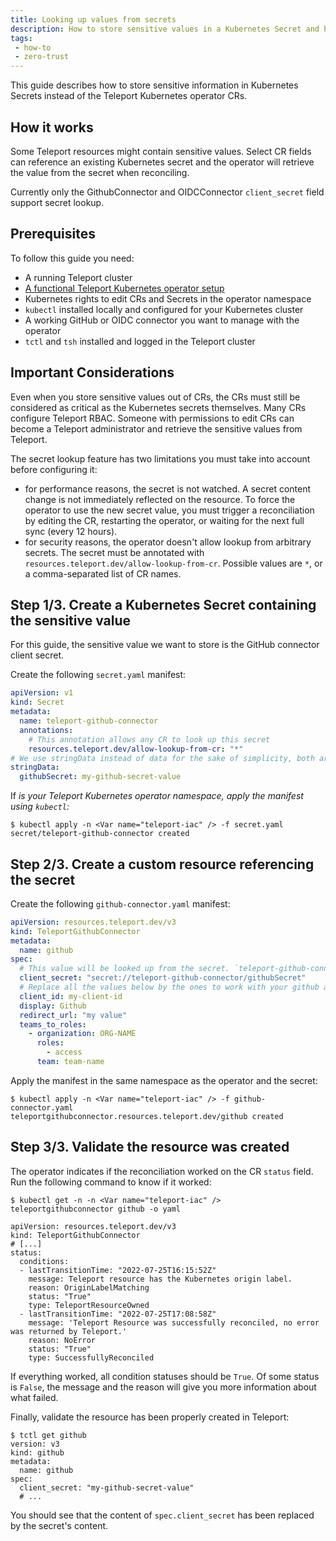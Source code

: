 ```yaml
---
title: Looking up values from secrets
description: How to store sensitive values in a Kubernetes Secret and have the operator look them up.
tags:
 - how-to
 - zero-trust
---
```


This guide describes how to store sensitive information in Kubernetes Secrets instead
of the Teleport Kubernetes operator CRs.

## How it works

Some Teleport resources might contain sensitive values. Select CR fields can reference an existing
Kubernetes secret and the operator will retrieve the value from the secret when reconciling.

Currently only the GithubConnector and OIDCConnector `client_secret` field support secret lookup.

## Prerequisites

To follow this guide you need:

- A running Teleport cluster
- [A functional Teleport Kubernetes operator setup](teleport-operator.mdx)
- Kubernetes rights to edit CRs and Secrets in the operator namespace
- `kubectl` installed locally and configured for your Kubernetes cluster
- A working GitHub or OIDC connector you want to manage with the operator
- `tctl` and `tsh` installed and logged in the Teleport cluster

## Important Considerations

Even when you store sensitive values out of CRs, the CRs must still be considered as critical as
the Kubernetes secrets themselves. Many CRs configure Teleport RBAC. Someone with permissions to edit CRs can become a
Teleport administrator and retrieve the sensitive values from Teleport.

The secret lookup feature has two limitations you must take into account before configuring it:
- for performance reasons, the secret is not watched. A secret content change is not immediately reflected on
  the resource. To force the operator to use the new secret value, you must trigger a reconciliation by editing the CR,
  restarting the operator, or waiting for the next full sync (every 12 hours).
- for security reasons, the operator doesn't allow lookup from arbitrary secrets. The secret must be annotated with
  `resources.teleport.dev/allow-lookup-from-cr`. Possible values are `*`, or a comma-separated list of CR names.

## Step 1/3. Create a Kubernetes Secret containing the sensitive value

For this guide, the sensitive value we want to store is the GitHub connector client secret.

Create the following `secret.yaml` manifest:

```yaml
apiVersion: v1
kind: Secret
metadata:
  name: teleport-github-connector
  annotations:
    # This annotation allows any CR to look up this secret
    resources.teleport.dev/allow-lookup-from-cr: "*"
# We use stringData instead of data for the sake of simplicity, both are OK
stringData:
  githubSecret: my-github-secret-value
```

If <Var name="teleport-iac" /> is your Teleport Kubernetes operator namespace, apply the manifest using `kubectl`:

```code
$ kubectl apply -n <Var name="teleport-iac" /> -f secret.yaml
secret/teleport-github-connector created
```

## Step 2/3. Create a custom resource referencing the secret

Create the following `github-connector.yaml` manifest:

```yaml
apiVersion: resources.teleport.dev/v3
kind: TeleportGithubConnector
metadata:
  name: github
spec:
  # This value will be looked up from the secret. `teleport-github-connector` is the secret name and `githubSecret` is the secret key.
  client_secret: "secret://teleport-github-connector/githubSecret"
  # Replace all the values below by the ones to work with your github account
  client_id: my-client-id
  display: Github
  redirect_url: "my value"
  teams_to_roles:
    - organization: ORG-NAME
      roles:
        - access
      team: team-name
```

Apply the manifest in the same namespace as the operator and the secret:

```code
$ kubectl apply -n <Var name="teleport-iac" /> -f github-connector.yaml
teleportgithubconnector.resources.teleport.dev/github created
```

## Step 3/3. Validate the resource was created

The operator indicates if the reconciliation worked on the CR `status` field.
Run the following command to know if it worked:

```code
$ kubectl get -n -n <Var name="teleport-iac" /> teleportgithubconnector github -o yaml

apiVersion: resources.teleport.dev/v3
kind: TeleportGithubConnector
# [...]
status:
  conditions:
  - lastTransitionTime: "2022-07-25T16:15:52Z"
    message: Teleport resource has the Kubernetes origin label.
    reason: OriginLabelMatching
    status: "True"
    type: TeleportResourceOwned
  - lastTransitionTime: "2022-07-25T17:08:58Z"
    message: 'Teleport Resource was successfully reconciled, no error was returned by Teleport.'
    reason: NoError
    status: "True"
    type: SuccessfullyReconciled
```

If everything worked, all condition statuses should be `True`. Of some status is `False`, the message and the reason
will give you more information about what failed.

Finally, validate the resource has been properly created in Teleport:
```code 
$ tctl get github
version: v3
kind: github
metadata:
  name: github
spec:
  client_secret: "my-github-secret-value"
  # ...
```

You should see that the content of `spec.client_secret` has been replaced by the secret's content.

